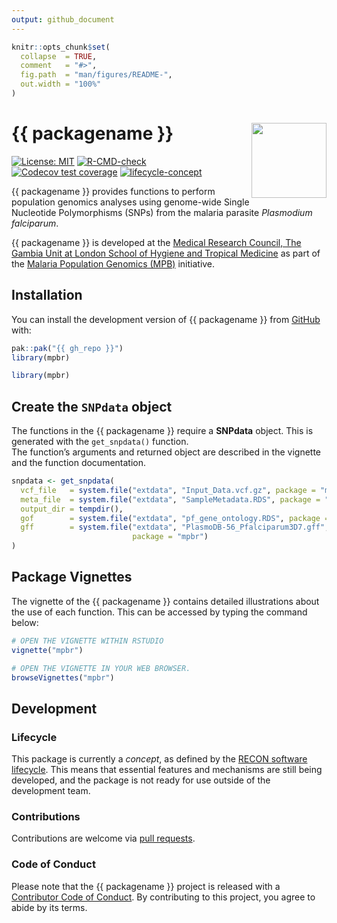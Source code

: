```yaml
---
output: github_document
---
```


<!-- README.md is generated from README.Rmd. Please edit that file. -->
<!-- The code to render this README is stored in .github/workflows/render-readme.yaml -->
<!-- Variables marked with double curly braces will be transformed beforehand: -->
<!-- `packagename` is extracted from the DESCRIPTION file -->
<!-- `gh_repo` is extracted via a special environment variable in GitHub Actions -->


```r
knitr::opts_chunk$set(
  collapse  = TRUE,
  comment   = "#>",
  fig.path  = "man/figures/README-",
  out.width = "100%"
)
```

# {{ packagename }} <img src="man/figures/logo.svg" align="right" width="120" />

<!-- badges: start -->
[![License: MIT](https://img.shields.io/badge/License-MIT-yellow.svg)](https://opensource.org/license/mit/)
[![R-CMD-check](https://github.com/{{ gh_repo }}/actions/workflows/R-CMD-check.yaml/badge.svg)](https://github.com/{{ gh_repo }}/actions/workflows/R-CMD-check.yaml)
[![Codecov test coverage](https://codecov.io/gh/{{ gh_repo }}/branch/main/graph/badge.svg)](https://app.codecov.io/gh/{{ gh_repo }}?branch=main)
[![lifecycle-concept](https://raw.githubusercontent.com/reconverse/reconverse.github.io/master/images/badge-experimental.svg)](https://www.reconverse.org/lifecycle.html#concept) 
<!-- badges: end -->

{{ packagename }} provides functions to perform population genomics analyses using genome-wide Single Nucleotide Polymorphisms (SNPs) from the malaria parasite _Plasmodium falciparum_.

<!-- This sentence is optional and can be removed -->
{{ packagename }} is developed at the [Medical Research Council, The Gambia Unit at London School of Hygiene and Tropical Medicine](https://www.lshtm.ac.uk/research/units/mrc-gambia) as part of the [Malaria Population Genomics (MPB)](https://data.org/initiatives/epiverse/) initiative.

## Installation

You can install the development version of {{ packagename }} from
[GitHub](https://github.com/) with:

```r
pak::pak("{{ gh_repo }}")
library(mpbr)
```

```r
library(mpbr)
```

## Create the `SNPdata` object
The functions in the {{ packagename }} require a **SNPdata** object. This is
generated with the `get_snpdata()` function.   
The function's arguments and returned object are described in the vignette and the function documentation.

```r
snpdata <- get_snpdata(
  vcf_file   = system.file("extdata", "Input_Data.vcf.gz", package = "mpbr"), 
  meta_file  = system.file("extdata", "SampleMetadata.RDS", package = "mpbr"), 
  output_dir = tempdir(), 
  gof        = system.file("extdata", "pf_gene_ontology.RDS", package = "mpbr"), 
  gff        = system.file("extdata", "PlasmoDB-56_Pfalciparum3D7.gff",
                           package = "mpbr")
)
```

## Package Vignettes

The vignette of the {{ packagename }} contains detailed illustrations about the
use of each function. This can be accessed by typing the command below:

```r
# OPEN THE VIGNETTE WITHIN RSTUDIO
vignette("mpbr")

# OPEN THE VIGNETTE IN YOUR WEB BROWSER.
browseVignettes("mpbr")
```

## Development

### Lifecycle

This package is currently a *concept*, as defined by the [RECON software
lifecycle](https://www.reconverse.org/lifecycle.html). This means that essential
features and mechanisms are still being developed, and the package is not ready
for use outside of the development team.


### Contributions

Contributions are welcome via [pull requests](https://github.com/{{ gh_repo }}/pulls).

### Code of Conduct

Please note that the {{ packagename }} project is released with a 
[Contributor Code of Conduct](https://github.com/epiverse-trace/.github/blob/main/CODE_OF_CONDUCT.md).
By contributing to this project, you agree to abide by its terms.
